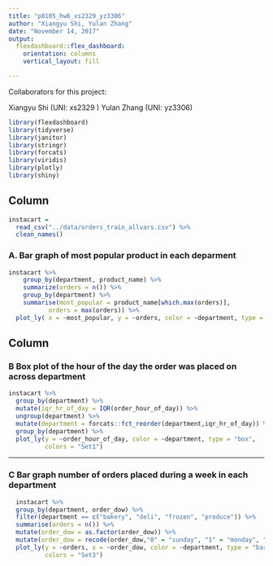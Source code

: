 ```yaml
---
title: "p8105_hw6_xs2329_yz3306"
author: "Xiangyu Shi, Yulan Zhang"
date: "November 14, 2017"
output: 
  flexdashboard::flex_dashboard:
    orientation: columns
    vertical_layout: fill

---
```

Collaborators for this project:

Xiangyu Shi (UNI: xs2329 )
Yulan Zhang (UNI: yz3306)



```r
library(flexdashboard)
library(tidyverse)
library(janitor)
library(stringr)
library(forcats)
library(viridis)
library(plotly)
library(shiny)
```




Column {data-width=500}
-----------------------------------------------------------------------
```r
instacart = 
  read_csv("../data/orders_train_allvars.csv") %>%
  clean_names() 
```

### A. Bar graph of most popular product in each deparment

```r
instacart %>%
    group_by(department, product_name) %>%
    summarize(orders = n()) %>%
    group_by(department) %>%
    summarise(most_popular = product_name[which.max(orders)],
           orders = max(orders)) %>%
  plot_ly( x = ~most_popular, y = ~orders, color = ~department, type = "bar") 
```

Column {data-width=500}
-----------------------------------------------------------------------


### B Box plot of the hour of the day the order was placed on across department

```r
instacart %>%
  group_by(department) %>%
  mutate(iqr_hr_of_day = IQR(order_hour_of_day)) %>% 
  ungroup(department) %>% 
  mutate(department = forcats::fct_reorder(department,iqr_hr_of_day)) %>%
  group_by(department) %>%
  plot_ly(y = ~order_hour_of_day, color = ~department, type = "box",
          colors = "Set1")

```


-----------------------------------------------------------------------

### C Bar graph number of orders placed during a week in each department

```r

  instacart %>% 
  group_by(department, order_dow) %>%
  filter(department == c("bakery", "deli", "frozen", "produce")) %>%
  summarise(orders = n()) %>%
  mutate(order_dow = as.factor(order_dow)) %>%
  mutate(order_dow = recode(order_dow,"0" = "sunday", "1" = "monday", "2" = "tuesday", "3" = "wednesday", "4" = "thursday", "5" = "friday", "6" = "saturday")) %>% 
  plot_ly(y = ~orders, x = ~order_dow, color = ~department, type = "bar",
          colors = "Set3")

```




